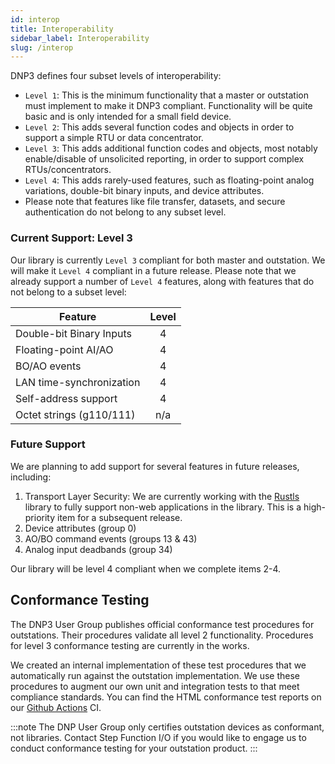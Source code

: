```yaml
---
id: interop
title: Interoperability
sidebar_label: Interoperability
slug: /interop
---
```


DNP3 defines four subset levels of interoperability:

* `Level 1`: This is the minimum functionality that a master or outstation must implement to make it DNP3 compliant. Functionality will be quite basic and is only intended for a small field device.
* `Level 2`: This adds several function codes and objects in order to support a simple RTU or data concentrator.
* `Level 3`: This adds additional function codes and objects, most notably enable/disable of unsolicited reporting, in order to support complex RTUs/concentrators. 
* `Level 4`: This adds rarely-used features, such as floating-point analog variations, double-bit binary inputs, and device attributes.
* Please note that features like file transfer, datasets, and secure authentication do not belong to any subset level.


### Current Support: Level 3

Our library is currently `Level 3` compliant for both master and outstation. We will make it `Level 4` compliant in a future release. Please note that we already support a number of `Level 4` features, along with features that do not belong to a subset level:

| Feature                   | Level |
|---------------------------|:-----:|
| Double-bit Binary Inputs  |  4    |
| Floating-point AI/AO      |  4    |
| BO/AO events              |  4    |
| LAN time-synchronization  |  4    |
| Self-address support      |  4    |
| Octet strings (g110/111)  |  n/a  |

### Future Support

We are planning to add support for several features in future releases, including:

1. Transport Layer Security: We are currently working with the [Rustls](https://github.com/ctz/rustls) library to fully support non-web applications in the library. This is a high-priority item for a subsequent release.
2. Device attributes (group 0)
3. AO/BO command events (groups 13 & 43)
4. Analog input deadbands (group 34)

Our library will be level 4 compliant when we complete items 2-4.

## Conformance Testing

The DNP3 User Group publishes official conformance test procedures for outstations. Their procedures validate all level 2 functionality. Procedures for level 3 conformance testing are currently in the works.

We created an internal implementation of these test procedures that we automatically run against the outstation implementation. We use these procedures to augment our own unit and integration tests to that meet compliance standards. You can find the HTML conformance test reports on our
[Github Actions](https://github.com/stepfunc/dnp3/actions) CI.

:::note
The DNP User Group only certifies outstation devices as conformant, not libraries. Contact Step Function I/O if you would like to engage us to conduct conformance testing for your outstation product.
:::
